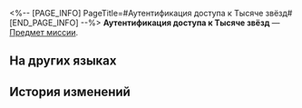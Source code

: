 <%-- [PAGE_INFO]
PageTitle=#Аутентификация доступа к Тысяче звёзд#
[END_PAGE_INFO] --%>
{{Предмет Инфобокс
|id          = 140084
|Изображение = Предмет Аутентификация доступа к Тысяче звёзд.png
|Тип         = Предмет миссии
|Инвентарь   = Миссии
|Редкость    = 3
|Эффект      = 
|Описание    = Таинственная карта, используемая для доступа к неизвестному объекту. Её уголок оторван, а надпись невозможно прочитать. Но когда вы держите её на свету под определённым углом, вы можете увидеть бледную надпись «Тысяча звёзд».
}}
{{Описание|''«Очевидно, что эта карта была чрезвычайно ценной, но её выбросили, как мусор, когда кто-то потерял интерес... Похоже на то, что сделала бы Герта».''}}
'''Аутентификация доступа к Тысяче звёзд''' — [[Предмет миссии]].

==На других языках==
{{На других языках
|en   = Thousand Stars Access Authentication
|zhs  = 「千星」权限认证
|zht  = 「千星」權限認證
|ja   = 「千星」権限認証
|ko   = 「천성」 권한 인증
|es   = Permiso de acceso - Mil estrellas
|fr   = Authentification d'accès Mille étoiles
|ru   = Аутентификация доступа к Тысяче звёзд
|th   = บัตรรับรองสิทธิ์ของ "ดวงดาวนับพัน"
|vi   = Chứng Nhận Quyền Hạn "Thiên Tinh"
|de   = Zugangserlaubnis: Tausend Sterne
|id   = Kartu Akses "Ribuan Bintang"
|pt   = Autenticação de Acesso de Mil Estrelas
}}

==История изменений==
{{История изменений|3.5}}